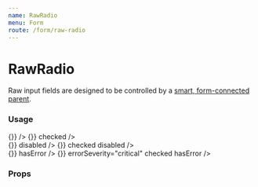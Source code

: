 ```yaml
---
name: RawRadio
menu: Form
route: /form/raw-radio
---
```



# RawRadio

Raw input fields are designed to be controlled by a [smart, form-connected parent](https://github.com/venturehacks/AngelList/blob/master/frontend/talent/components/Form/TextField/index.tsx).

### Usage

<Playground>
  <Label field="ice-cream" title="One True Ice Cream" byline="What's your favorite?" containsFieldGroup>
    <div className="flex flex-row gap-10 max-w-xl mb-10">
      <RawRadio
        name="ice-cream"
        value="chocolate"
        label="Chocolate"
        onChange={() => {}}
      />
      <RawRadio
        name="ice-cream"
        value="vanilla"
        label="Vanilla"
        onChange={() => {}}
        checked
      />
    </div>
  </Label>
  <Label field="disabled-ice-cream" title="Disabled" byline="Sold out" containsFieldGroup>
    <div className="flex flex-row gap-10 max-w-xl mb-10">
      <RawRadio
        name="disabled-ice-cream"
        value="banana"
        label="Banana"
        onChange={() => {}}
        disabled
      />
      <RawRadio
        name="disabled-ice-cream"
        value="rocky road"
        label="Rocky Road"
        onChange={() => {}}
        checked
        disabled
      />
    </div>
  </Label>
  <Label field="another-ice-cream" title="With errors" byline="not quite sprinkles" containsFieldGroup>
    <div className="flex flex-row gap-10 max-w-xl">
      <RawRadio
        name="another-ice-cream"
        value="caramel"
        label="Caramel"
        onChange={() => {}}
        hasError
      />
      <RawRadio
        name="another-ice-cream"
        value="brownie"
        label="Brownie"
        onChange={() => {}}
        errorSeverity="critical"
        checked
        hasError
      />
    </div>
  </Label>
</Playground>

### Props

<Props of={RawRadio} />
